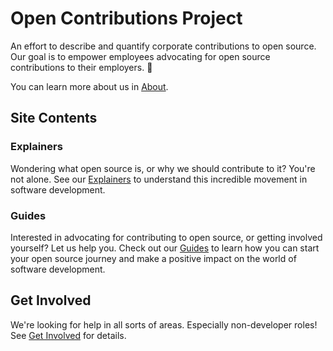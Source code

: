 # Open Contributions Project

An effort to describe and quantify corporate contributions to open source.
Our goal is to empower employees advocating for open source contributions to their employers. 💙

You can learn more about us in [About](./about).

## Site Contents

### Explainers

Wondering what open source is, or why we should contribute to it?
You're not alone.
See our [Explainers](./explainers) to understand this incredible movement in software development.

### Guides

Interested in advocating for contributing to open source, or getting involved yourself?
Let us help you.
Check out our [Guides](./guides) to learn how you can start your open source journey and make a positive impact on the world of software development.

## Get Involved

We're looking for help in all sorts of areas.
Especially non-developer roles!
See [Get Involved](./get-involved) for details.
